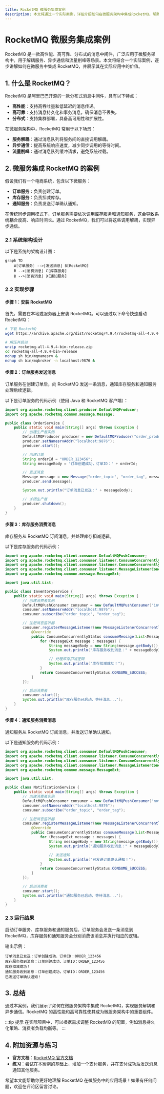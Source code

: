 ```yaml
---
title: RocketMQ 微服务集成案例
description: 本文将通过一个实际案例，详细介绍如何在微服务架构中集成RocketMQ，帮助初学者理解RocketMQ的应用场景和实现方式。
---
```


# RocketMQ 微服务集成案例

RocketMQ 是一款高性能、高可靠、分布式的消息中间件，广泛应用于微服务架构中，用于解耦服务、异步通信和流量削峰等场景。本文将结合一个实际案例，逐步讲解如何在微服务中集成 RocketMQ，并展示其在实际应用中的价值。

## 1. 什么是 RocketMQ？

RocketMQ 是阿里巴巴开源的一款分布式消息中间件，具有以下特点：
- **高性能**：支持高吞吐量和低延迟的消息传递。
- **高可靠**：支持消息持久化和事务消息，确保消息不丢失。
- **分布式**：支持集群部署，具备高可用性和扩展性。

在微服务架构中，RocketMQ 常用于以下场景：
- **服务解耦**：通过消息队列将服务间的直接调用解耦。
- **异步通信**：提高系统响应速度，减少同步调用的等待时间。
- **流量削峰**：通过消息队列缓冲请求，避免系统过载。

## 2. 微服务集成 RocketMQ 的案例

假设我们有一个电商系统，包含以下微服务：
- **订单服务**：负责创建订单。
- **库存服务**：负责扣减库存。
- **通知服务**：负责发送订单确认通知。

在传统同步调用模式下，订单服务需要依次调用库存服务和通知服务，这会导致系统耦合度高、响应时间长。通过 RocketMQ，我们可以将这些调用解耦，实现异步通信。

### 2.1 系统架构设计

以下是系统的架构设计图：

```mermaid
graph TD
    A[订单服务] -->|发送消息| B[RocketMQ]
    B -->|消费消息| C[库存服务]
    B -->|消费消息| D[通知服务]
```

### 2.2 实现步骤

#### 步骤 1：安装 RocketMQ

首先，需要在本地或服务器上安装 RocketMQ。可以通过以下命令快速启动 RocketMQ：

```bash
# 下载 RocketMQ
wget https://archive.apache.org/dist/rocketmq/4.9.4/rocketmq-all-4.9.4-bin-release.zip

# 解压并启动
unzip rocketmq-all-4.9.4-bin-release.zip
cd rocketmq-all-4.9.4-bin-release
nohup sh bin/mqnamesrv &
nohup sh bin/mqbroker -n localhost:9876 &
```

#### 步骤 2：订单服务发送消息

订单服务在创建订单后，向 RocketMQ 发送一条消息，通知库存服务和通知服务处理后续逻辑。

以下是订单服务的代码示例（使用 Java 和 RocketMQ 客户端）：

```java
import org.apache.rocketmq.client.producer.DefaultMQProducer;
import org.apache.rocketmq.common.message.Message;

public class OrderService {
    public static void main(String[] args) throws Exception {
        // 创建生产者实例
        DefaultMQProducer producer = new DefaultMQProducer("order_producer_group");
        producer.setNamesrvAddr("localhost:9876");
        producer.start();

        // 创建订单
        String orderId = "ORDER_123456";
        String messageBody = "订单创建成功，订单ID：" + orderId;

        // 发送消息
        Message message = new Message("order_topic", "order_tag", messageBody.getBytes());
        producer.send(message);

        System.out.println("订单消息已发送：" + messageBody);

        // 关闭生产者
        producer.shutdown();
    }
}
```

#### 步骤 3：库存服务消费消息

库存服务从 RocketMQ 订阅消息，并处理库存扣减逻辑。

以下是库存服务的代码示例：

```java
import org.apache.rocketmq.client.consumer.DefaultMQPushConsumer;
import org.apache.rocketmq.client.consumer.listener.ConsumeConcurrentlyContext;
import org.apache.rocketmq.client.consumer.listener.ConsumeConcurrentlyStatus;
import org.apache.rocketmq.client.consumer.listener.MessageListenerConcurrently;
import org.apache.rocketmq.common.message.MessageExt;

import java.util.List;

public class InventoryService {
    public static void main(String[] args) throws Exception {
        // 创建消费者实例
        DefaultMQPushConsumer consumer = new DefaultMQPushConsumer("inventory_consumer_group");
        consumer.setNamesrvAddr("localhost:9876");
        consumer.subscribe("order_topic", "order_tag");

        // 注册消息监听器
        consumer.registerMessageListener(new MessageListenerConcurrently() {
            @Override
            public ConsumeConcurrentlyStatus consumeMessage(List<MessageExt> messages, ConsumeConcurrentlyContext context) {
                for (MessageExt message : messages) {
                    String messageBody = new String(message.getBody());
                    System.out.println("库存服务收到消息：" + messageBody);

                    // 处理库存扣减逻辑
                    System.out.println("库存扣减成功！");
                }
                return ConsumeConcurrentlyStatus.CONSUME_SUCCESS;
            }
        });

        // 启动消费者
        consumer.start();
        System.out.println("库存服务已启动，等待消息...");
    }
}
```

#### 步骤 4：通知服务消费消息

通知服务从 RocketMQ 订阅消息，并发送订单确认通知。

以下是通知服务的代码示例：

```java
import org.apache.rocketmq.client.consumer.DefaultMQPushConsumer;
import org.apache.rocketmq.client.consumer.listener.ConsumeConcurrentlyContext;
import org.apache.rocketmq.client.consumer.listener.ConsumeConcurrentlyStatus;
import org.apache.rocketmq.client.consumer.listener.MessageListenerConcurrently;
import org.apache.rocketmq.common.message.MessageExt;

import java.util.List;

public class NotificationService {
    public static void main(String[] args) throws Exception {
        // 创建消费者实例
        DefaultMQPushConsumer consumer = new DefaultMQPushConsumer("notification_consumer_group");
        consumer.setNamesrvAddr("localhost:9876");
        consumer.subscribe("order_topic", "order_tag");

        // 注册消息监听器
        consumer.registerMessageListener(new MessageListenerConcurrently() {
            @Override
            public ConsumeConcurrentlyStatus consumeMessage(List<MessageExt> messages, ConsumeConcurrentlyContext context) {
                for (MessageExt message : messages) {
                    String messageBody = new String(message.getBody());
                    System.out.println("通知服务收到消息：" + messageBody);

                    // 发送通知
                    System.out.println("已发送订单确认通知！");
                }
                return ConsumeConcurrentlyStatus.CONSUME_SUCCESS;
            }
        });

        // 启动消费者
        consumer.start();
        System.out.println("通知服务已启动，等待消息...");
    }
}
```

### 2.3 运行结果

启动订单服务、库存服务和通知服务后，订单服务会发送一条消息到 RocketMQ，库存服务和通知服务会分别消费该消息并执行相应的逻辑。

输出示例：

```
订单消息已发送：订单创建成功，订单ID：ORDER_123456
库存服务收到消息：订单创建成功，订单ID：ORDER_123456
库存扣减成功！
通知服务收到消息：订单创建成功，订单ID：ORDER_123456
已发送订单确认通知！
```

## 3. 总结

通过本案例，我们展示了如何在微服务架构中集成 RocketMQ，实现服务解耦和异步通信。RocketMQ 的高性能和高可靠性使其成为微服务架构中的重要组件。

:::tip 提示
在实际项目中，可以根据需求调整 RocketMQ 的配置，例如消息持久化策略、消费者负载均衡等。
:::

## 4. 附加资源与练习

- **官方文档**：[RocketMQ 官方文档](https://rocketmq.apache.org/docs/)
- **练习**：尝试在本案例的基础上，增加一个支付服务，并在支付成功后发送消息通知其他服务。

希望本文能帮助你更好地理解 RocketMQ 在微服务中的应用场景！如果有任何问题，欢迎在评论区留言讨论。